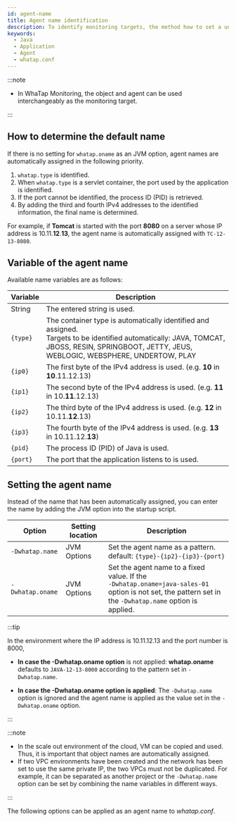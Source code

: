 ```yaml
---
id: agent-name
title: Agent name identification
description: To identify monitoring targets, the method how to set a unique identifier for the application server is provided. It is required to identify application servers among the monitoring target systems. You can see automatic naming based on the data such as server type and IP. Otherwise, you can manually set the agent name through the whatap.conf file or JVM options.
keywords:
  - Java
  - Application
  - Agent
  - whatap.conf
---
```



<Apmnamedescription />


<Agentnamewarning />

:::note

- In WhaTap Monitoring, the object and agent can be used interchangeably as the monitoring target.

:::

## How to determine the default name

If there is no setting for `whatap.oname` as an JVM option, agent names are automatically assigned in the following priority.

1. `whatap.type` is identified.
2. When `whatap.type` is a servlet container, the port used by the application is identified.
3. If the port cannot be identified, the process ID (PID) is retrieved.
4. By adding the third and fourth IPv4 addresses to the identified information, the final name is determined.

For example, if **Tomcat** is started with the port **8080** on a server whose IP address is 10.11.**12**.**13**, the agent name is automatically assigned with `TC-12-13-8080`.

## Variable of the agent name

Available name variables are as follows:

| Variable | Description                                                                                                                                                                                         |
| -------- | --------------------------------------------------------------------------------------------------------------------------------------------------------------------------------------------------- |
| String   | The entered string is used.                                                                                                                                                                         |
| `{type}` | The container type is automatically identified and assigned. <br/> Targets to be identified automatically: JAVA, TOMCAT, JBOSS, RESIN, SPRINGBOOT, JETTY, JEUS, WEBLOGIC, WEBSPHERE, UNDERTOW, PLAY |
| `{ip0}`  | The first byte of the IPv4 address is used. (e.g. **10** in **10**.11.12.13)                                                                                                                        |
| `{ip1}`  | The second byte of the IPv4 address is used. (e.g. **11** in 10.**11**.12.13)                                                                                                                       |
| `{ip2}`  | The third byte of the IPv4 address is used. (e.g. **12** in 10.11.**12**.13)                                                                                                                        |
| `{ip3}`  | The fourth byte of the IPv4 address is used. (e.g. **13** in 10.11.12.**13**)                                                                                                                       |
| `{pid}`  | The process ID (PID) of Java is used.                                                                                                                                                               |
| `{port}` | The port that the application listens to is used.                                                                                                                                                   |

## Setting the agent name

Instead of the name that has been automatically assigned, you can enter the name by adding the JVM option into the startup script.

<div class="c4-name">

| Option           | Setting location   | Description                                                                                                                                                             |
| ---------------- | ------------------ | ----------------------------------------------------------------------------------------------------------------------------------------------------------------------- |
| `-Dwhatap.name`  | JVM Options        | Set the agent name as a pattern. <br/>default: `{type}-{ip2}-{ip3}-{port}`                                                                                              |
| `-Dwhatap.oname` | JVM Options        | Set the agent name to a fixed value. If the <br/>`-Dwhatap.oname=java-sales-01` <br/> option is not set, the pattern set in the `-Dwhatap.name` option is applied.<br/> |

</div>

:::tip

In the environment where the IP address is 10.11.12.13 and the port number is 8000,

- **In case the -Dwhatap.oname option** is not applied: **whatap.oname** defaults to `JAVA-12-13-8000` according to the pattern set in `-Dwhatap.name`.

- **In case the -Dwhatap.oname option is applied**: The `-Dwhatap.name` option is ignored and the agent name is applied as the value set in the `-Dwhatap.oname` option.

:::

:::note

- In the scale out environment of the cloud, VM can be copied and used. Thus, it is important that object names are automatically assigned.
- If two VPC environments have been created and the network has been set to use the same private IP, the two VPCs must not be duplicated. For example, it can be separated as another project or the `-Dwhatap.name` option can be set by combining the name variables in different ways.

:::

The following options can be applied as an agent name to _whatap.conf_.


<Javaagentname />

<OkindNodename />
